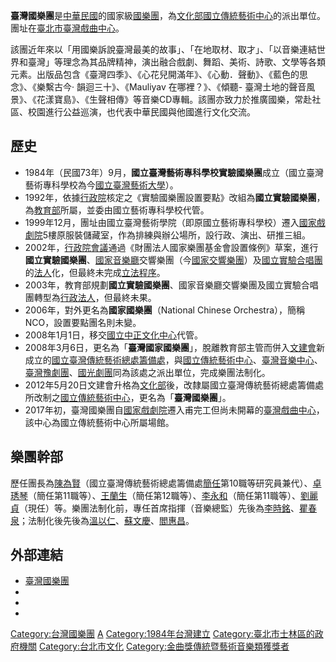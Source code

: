 '''臺灣國樂團'''是[[中華民國|中華民國]]的國家級[[國樂團|國樂團]]，為[[中華民國文化部|文化部]][[國立傳統藝術中心|國立傳統藝術中心]]的派出單位。團址在[[臺北市|臺北市]][[臺灣戲曲中心|臺灣戲曲中心]]。

該團近年來以「用國樂訴說臺灣最美的故事」、「在地取材、取才」、「以音樂連結世界和臺灣」等理念為其品牌精神，演出融合戲劇、舞蹈、美術、詩歌、文學等各類元素。出版品包含《臺灣四季》、《心花兒開滿年》、《心動．聲動》、《藍色的思念》、《樂繫古今‧ 韻迴三十》、《Mauliyav 在哪裡？》、《傾聽- 臺灣土地的聲音風景》、《花漾寶島》、《生聲相傳》等音樂CD專輯。該團亦致力於推廣國樂，常赴社區、校園進行公益巡演，也代表中華民國與他國進行文化交流。

== 歷史 ==
*1984年（民國73年）9月，'''國立臺灣藝術專科學校實驗國樂團'''成立（國立臺灣藝術專科學校為今[[國立臺灣藝術大學|國立臺灣藝術大學]]）。
*1992年，依據[[行政院|行政院]]核定之《實驗國樂團設置要點》改組為'''國立實驗國樂團'''，為[[中華民國教育部|教育部]]所屬，並委由國立藝術專科學校代管。
*1999年12月，團址由國立臺灣藝術學院（即原國立藝術專科學校）遷入[[國家戲劇院|國家戲劇院]]5樓原服裝儲藏室，作為排練與辦公場所，設行政、演出、研推三組。
*2002年，[[行政院會議|行政院會議]]通過《財團法人國家樂團基金會設置條例》草案，進行'''國立實驗國樂團'''、[[國家音樂廳|國家音樂廳]]交響樂團（今[[國家交響樂團_(台灣)|國家交響樂團]]）及[[國立實驗合唱團|國立實驗合唱團]]的[[法人|法人]]化，但最終未完成[[立法程序|立法程序]]。
*2003年，教育部規劃'''國立實驗國樂團'''、國家音樂廳交響樂團及國立實驗合唱團轉型為[[行政法人|行政法人]]，但最終未果。
*2006年，對外更名為'''國家國樂團'''（National Chinese Orchestra），簡稱NCO，設置要點團名則未變。
*2008年1月1日，移交[[國立中正文化中心|國立中正文化中心]]代管。
*2008年3月6日，更名為「'''臺灣國家國樂團'''」，脫離教育部主管而併入[[文建會|文建會]]新成立的[[國立臺灣傳統藝術總處籌備處|國立臺灣傳統藝術總處籌備處]]，與[[國立傳統藝術中心|國立傳統藝術中心]]、[[臺灣音樂中心|臺灣音樂中心]]、[[臺灣豫劇團|臺灣豫劇團]]、[[國光劇團|國光劇團]]同為該處之派出單位，完成樂團法制化。
*2012年5月20日文建會升格為[[中華民國文化部|文化部]]後，改隸屬國立臺灣傳統藝術總處籌備處所改制之[[國立傳統藝術中心|國立傳統藝術中心]]，更名為「'''臺灣國樂團'''」。
*2017年初，臺灣國樂團自[[國家戲劇院|國家戲劇院]]遷入甫完工但尚未開幕的[[臺灣戲曲中心|臺灣戲曲中心]]，該中心為國立傳統藝術中心所屬場館。

== 樂團幹部 ==
歷任團長為[[陳為賢|陳為賢]]（國立臺灣傳統藝術總處籌備處[[簡任|簡任]]第10職等研究員兼代）、[[卓琇琴|卓琇琴]]（簡任第11職等）、[[王蘭生|王蘭生]]（簡任第12職等）、[[李永和|李永和]]（簡任第11職等）、[[劉麗貞|劉麗貞]]（現任）等。樂團法制化前，專任首席指揮（音樂總監）先後為[[李時銘|李時銘]]、[[瞿春泉|瞿春泉]]；法制化後先後為[[溫以仁|溫以仁]]、[[蘇文慶|蘇文慶]]、[[閻惠昌|閻惠昌]]。

== 外部連結 ==
* [https://web.archive.org/web/20190504105242/https://www.ncfta.gov.tw/nco_72.html 臺灣國樂團]
* {{facebook|pages/臺灣國樂團/166490611907|臺灣國樂團}}
* {{youtube|user=NCOrchestra|臺灣國樂團}}
* {{Instagram|http://instagram.com/ncftanco/|臺灣國樂團}}

{{中乐团}}
{{中華民國文化部所屬場館單位}}

[[Category:台灣國樂團|Category:台灣國樂團]]
[[Category:國立傳統藝術中心|A]]
[[Category:1984年台灣建立|Category:1984年台灣建立]]
[[Category:臺北市士林區的政府機關|Category:臺北市士林區的政府機關]]
[[Category:台北市文化|Category:台北市文化]]
[[Category:金曲獎傳統暨藝術音樂類獲獎者|Category:金曲獎傳統暨藝術音樂類獲獎者]]